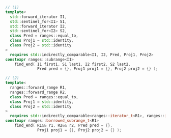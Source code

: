 ```cpp
// (1)
template<
  std::forward_iterator I1,
  std::sentinel_for<I1> S1,
  std::forward_iterator I2,
  std::sentinel_for<I2> S2,
  class Pred = ranges::equal_to,
  class Proj1 = std::identity,
  class Proj2 = std::identity
>
  requires std::indirectly_comparable<I1, I2, Pred, Proj1, Proj2>
constexpr ranges::subrange<I1>
    find_end( I1 first1, S1 last1, I2 first2, S2 last2,
              Pred pred = {}, Proj1 proj1 = {}, Proj2 proj2 = {} );

// (2)
template<
  ranges::forward_range R1,
  ranges::forward_range R2,
  class Pred = ranges::equal_to,
  class Proj1 = std::identity,
  class Proj2 = std::identity
>
  requires std::indirectly_comparable<ranges::iterator_t<R1>, ranges::iterator_t<R2>, Pred, Proj1, Proj2>
constexpr ranges::borrowed_subrange_t<R1>
    find_end( R1&& r1, R2&& r2, Pred pred = {},
              Proj1 proj1 = {}, Proj2 proj2 = {} );
```

